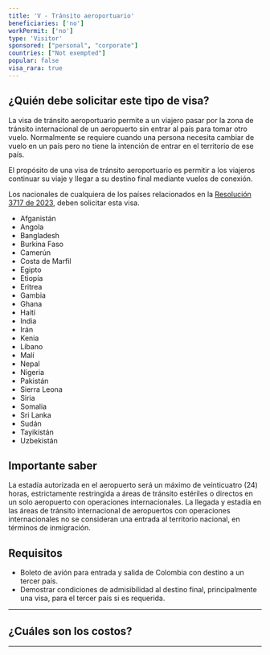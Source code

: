 ```yaml
---
title: 'V - Tránsito aeroportuario'
beneficiaries: ['no']
workPermit: ['no']
type: 'Visitor'
sponsored: ["personal", "corporate"]
countries: ["Not exempted"]
popular: false
visa_rara: true
---
```


## ¿Quién debe solicitar este tipo de visa?

La visa de tránsito aeroportuario permite a un viajero pasar por la zona de tránsito internacional de un aeropuerto sin entrar al país para tomar otro vuelo. Normalmente se requiere cuando una persona necesita cambiar de vuelo en un país pero no tiene la intención de entrar en el territorio de ese país.

El propósito de una visa de tránsito aeroportuario es permitir a los viajeros continuar su viaje y llegar a su destino final mediante vuelos de conexión.

Los nacionales de cualquiera de los países relacionados en la [Resolución 3717 de 2023](https://www.cancilleria.gov.co/sites/default/files/Normograma/docs/resolucion_minrelaciones_3717_2023.htm#INICIO), deben solicitar esta visa.

- Afganistán
- Angola
- Bangladesh
- Burkina Faso
- Camerún
- Costa de Marfil
- Egipto
- Etiopía
- Eritrea
- Gambia
- Ghana
- Haití
- India
- Irán
- Kenia
- Líbano
- Malí
- Nepal
- Nigeria
- Pakistán
- Sierra Leona
- Siria
- Somalia
- Sri Lanka
- Sudán
- Tayikistán
- Uzbekistán

## Importante saber

La estadía autorizada en el aeropuerto será un máximo de veinticuatro (24) horas, estrictamente restringida a áreas de tránsito estériles o directos en un solo aeropuerto con operaciones internacionales. La llegada y estadía en las áreas de tránsito internacional de aeropuertos con operaciones internacionales no se consideran una entrada al territorio nacional, en términos de inmigración.

## Requisitos

- Boleto de avión para entrada y salida de Colombia con destino a un tercer país.
- Demostrar condiciones de admisibilidad al destino final, principalmente una visa, para el tercer país si es requerida.

---
## ¿Cuáles son los costos?

<VisaCosts
    studyFees="54"
    issuanceFees="67"
    apostille={false}
    translation={false}
    title={frontmatter.title}
/>

---